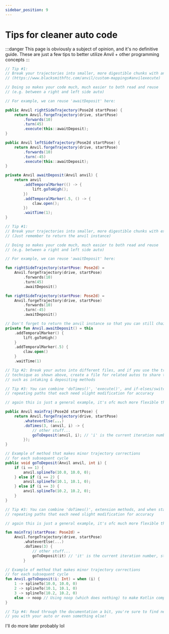 ```yaml
---
sidebar_position: 9
---
```



# Tips for cleaner auto code

:::danger
This page is obviously a subject of opinion, and it's no definitive guide. These are just a few tips
to better utilize Anvil + other programming concepts
:::

<Tabs groupId="programming-language">
<TabItem value="java" label="Java">

  ```java
  // Tip #1:
  // Break your trajectories into smaller, more digestible chunks with anvil.execute()
  // (https://www.blacksmithftc.com/anvil/custom-mappings#anvilexecute)

  // Doing so makes your code much, much easier to both read and reuse
  // (e.g. between a right and left side auto)

  // For example, we can reuse 'awaitDeposit' here:

  public Anvil rightSideTrajectory(Pose2d startPose) {
      return Anvil.forgeTrajectory(drive, startPose)
          .forwards(10)
          .turn(45)
          .execute(this::awaitDeposit);
  }

  public Anvil leftSideTrajectory(Pose2d startPose) {
      return Anvil.forgeTrajectory(drive, startPose)
          .forwards(10)
          .turn(-45)
          .execute(this::awaitDeposit);
  }

  private Anvil awaitDeposit(Anvil anvil) {
      return anvil
          .addTemporalMarker(() -> {
              lift.goToHigh();
          })
          .addTemporalMarker(.5, () -> {
              claw.open();
          })
          .waitTime(1);
  }
  ```

</TabItem>
<TabItem value="kt" label="Kotlin">

  ```kotlin
  // Tip #1:
  // Break your trajectories into smaller, more digestible chunks with extension functions
  // (Just remember to return the anvil instance)

  // Doing so makes your code much, much easier to both read and reuse
  // (e.g. between a right and left side auto)

  // For example, we can reuse 'awaitDeposit' here:

  fun rightSideTrajectory(startPose: Pose2d) =
      Anvil.forgeTrajectory(drive, startPose)
          .forwards(10)
          .turn(45)
          .awaitDeposit()

  fun rightSideTrajectory(startPose: Pose2d) =
      Anvil.forgeTrajectory(drive, startPose)
          .forwards(10)
          .turn(-45)
          .awaitDeposit()

  // Don't forget to return the anvil instance so that you can still chain the method
  private fun Anvil.awaitDeposit() = this
      .addTemporalMarker() {
          lift.goToHigh()
      }
      .addTemporalMarker(.5) {
          claw.open()
      }
      .waitTime(1)
  ```

</TabItem>
</Tabs>

```java
// Tip #2: Break your autos into different files, and if you use the trajectory-splitting
// technique as shown above, create a file for related autos to share trajectory components
// such as intaking & depositing methods
```

<Tabs groupId="programming-language">
<TabItem value="java" label="Java">

  ```java
  // Tip #3: You can combine 'doTimes()', 'execute()', and if-elses/switch statements to create
  // repeating paths that each need slight modification for accuracy

  // again this is just a general example, it's ofc much more flexible than this

  public Anvil mainTraj(Pose2d startPose) {
      return Anvil.forgeTrajectory(drive, startPose)
          .whateverElse(...)
          .doTimes(3, (anvil, i) -> {
              // other stuff...
              goToDeposit(anvil, i); // 'i' is the current iteration number, starting from 0
          });
  }

  // Example of method that makes minor trajectory corrections
  // for each subsequent cycle
  public void goToDeposit(Anvil anvil, int i) {
      if (i == 1) {
          anvil.splineTo(10.0, 10.0, 0);
      } else if (i == 2) {
          anvil.splineTo(10.1, 10.1, 0);
      } else if (i == 3) {
          anvil.splineTo(10.2, 10.2, 0);
      }
  }
  ```

</TabItem>
<TabItem value="kt" label="Kotlin">

  ```kotlin
  // Tip #3: You can combine 'doTimes()', extension methods, and when statements to create
  // repeating paths that each need slight modification for accuracy

  // again this is just a general example, it's ofc much more flexible than this

  fun mainTraj(startPose: Pose2d) =
      Anvil.forgeTrajectory(drive, startPose)
          .whateverElse(...)
          .doTimes(3) {
              // other stuff...
              goToDeposit(it) // 'it' is the current iteration number, starting from 0
          }

  // Example of method that makes minor trajectory corrections
  // for each subsequent cycle
  fun Anvil.goToDeposit(i: Int) = when (i) {
      1 -> splineTo(10.0, 10.0, 0)
      2 -> splineTo(10.1, 10.1, 0)
      3 -> splineTo(10.2, 10.2, 0)
      else -> noop // Using noop (which does nothing) to make Kotlin compiler happy
  }
  ```

</TabItem>
</Tabs>

```java
// Tip #4: Read through the documentation a bit, you're sure to find new features that may help
// you with your auto or even something else!
```

I'll do more later probably lol
